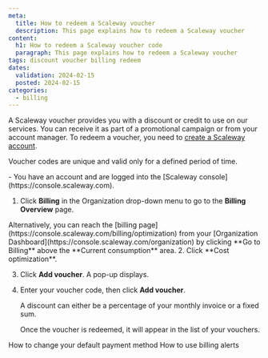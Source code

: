 ```yaml
---
meta:
  title: How to redeem a Scaleway voucher 
  description: This page explains how to redeem a Scaleway voucher 
content:
  h1: How to redeem a Scaleway voucher code
  paragraph: This page explains how to redeem a Scaleway voucher 
tags: discount voucher billing redeem 
dates:
  validation: 2024-02-15
  posted: 2024-02-15
categories:
  - billing
---
```


A Scaleway voucher provides you with a discount or credit to use on our services. You can receive it as part of a promotional campaign or from your account manager. To redeem a voucher, you need to [create a Scaleway account](/console/account/how-to/create-an-account/).

Voucher codes are unique and valid only for a defined period of time.

<Message type="requirement">
  - You have an account and are logged into the [Scaleway console](https://console.scaleway.com).
</Message>

1. Click **Billing** in the Organization drop-down menu to go to the **Billing Overview** page.
 <Message type="tip">
      Alternatively, you can reach the [billing page](https://console.scaleway.com/billing/optimization) from your [Organization Dashboard](https://console.scaleway.com/organization) by clicking **Go to Billing** above the **Current consumption** area.
    </Message>
2. Click **Cost optimization**.

3. Click **Add voucher**. A pop-up displays.
 
4. Enter your voucher code, then click **Add voucher**. 
    
    <Message type="note">
      A discount can either be a percentage of your monthly invoice or a fixed sum.
    </Message>

    Once the voucher is redeemed, it will appear in the list of your vouchers.


<Navigation title="See also">
  <PreviousButton to="/console/billing/how-to/change-payment-method">How to change your default payment method</PreviousButton>
  <NextButton to="/billing/account/how-to/use-billing-alerts">How to use billing alerts</NextButton>
</Navigation>

